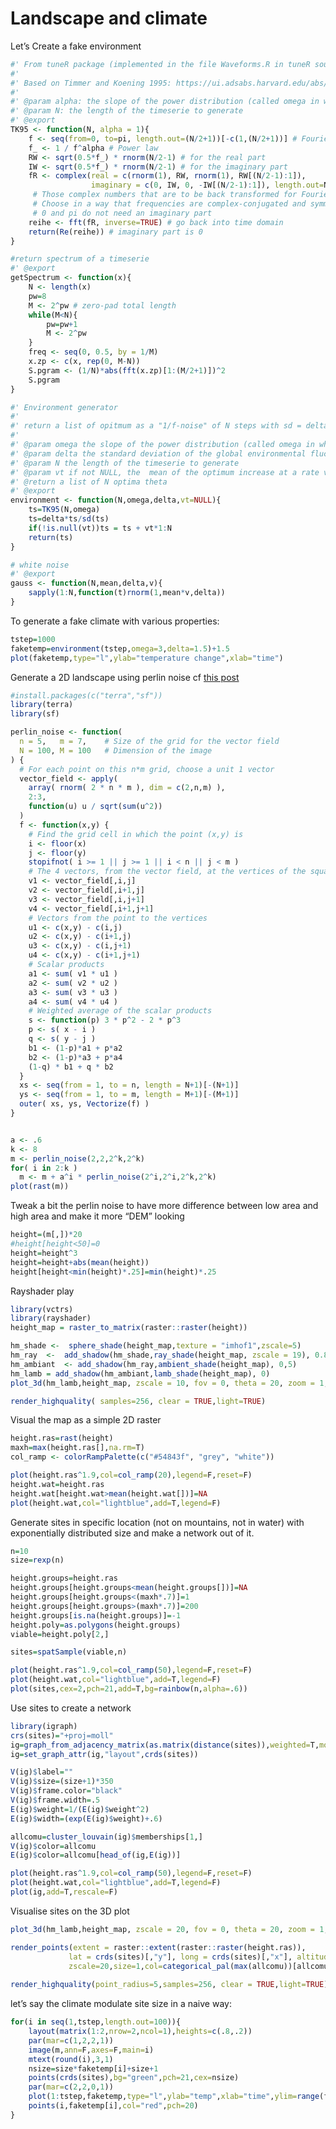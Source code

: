 # Landscape and climate

Let's Create a fake environment

```r

#' From tuneR package (implemented in the file Waveforms.R in tuneR source)
#'
#' Based on Timmer and Koening 1995: https://ui.adsabs.harvard.edu/abs/1995A\%26A...300..707T/abstract
#'
#' @param alpha: the slope of the power distribution (called omega in whitehead)
#' @param N: the length of the timeserie to generate
#' @export
TK95 <- function(N, alpha = 1){ 
    f <- seq(from=0, to=pi, length.out=(N/2+1))[-c(1,(N/2+1))] # Fourier frequencies
    f_ <- 1 / f^alpha # Power law
    RW <- sqrt(0.5*f_) * rnorm(N/2-1) # for the real part
    IW <- sqrt(0.5*f_) * rnorm(N/2-1) # for the imaginary part
    fR <- complex(real = c(rnorm(1), RW, rnorm(1), RW[(N/2-1):1]), 
                  imaginary = c(0, IW, 0, -IW[(N/2-1):1]), length.out=N)
     # Those complex numbers that are to be back transformed for Fourier Frequencies 0, 2pi/N, 2*2pi/N, ..., pi, ..., 2pi-1/N 
     # Choose in a way that frequencies are complex-conjugated and symmetric around pi 
     # 0 and pi do not need an imaginary part
    reihe <- fft(fR, inverse=TRUE) # go back into time domain
    return(Re(reihe)) # imaginary part is 0
}

#return spectrum of a timeserie
#' @export
getSpectrum <- function(x){
	N <- length(x)
    pw=8
	M <- 2^pw # zero-pad total length
    while(M<N){
        pw=pw+1
        M <- 2^pw
    }
	freq <- seq(0, 0.5, by = 1/M)
	x.zp <- c(x, rep(0, M-N))
	S.pgram <- (1/N)*abs(fft(x.zp)[1:(M/2+1)])^2
    S.pgram
}

#' Environment generator
#'
#' return a list of opitmum as a "1/f-noise" of N steps with sd = delta and the slope of it's spectrum decompoistion = -omega + possibility to increase the mean of the environment at a rate vt (in wich case the slop may not be -omega)
#'
#' @param omega the slope of the power distribution (called omega in whitehead)
#' @param delta the standard deviation of the global environmental fluctuation 
#' @param N the length of the timeserie to generate
#' @param vt if not NULL, the  mean of the optimum increase at a rate vt  
#' @return a list of N optima theta
#' @export
environment <- function(N,omega,delta,vt=NULL){
    ts=TK95(N,omega)
    ts=delta*ts/sd(ts)
    if(!is.null(vt))ts = ts + vt*1:N
    return(ts)
}

# white noise
#' @export
gauss <- function(N,mean,delta,v){
    sapply(1:N,function(t)rnorm(1,mean*v,delta))
}


```

To generate a fake climate with various properties:


```r
tstep=1000
faketemp=environment(tstep,omega=3,delta=1.5)+1.5
plot(faketemp,type="l",ylab="temperature change",xlab="time")   
```

Generate a 2D landscape using perlin noise cf [this post](https://stackoverflow.com/questions/15387328/realistic-simulated-elevation-data-in-r-perlin-noise)

```r
#install.packages(c("terra","sf"))
library(terra)
library(sf)

perlin_noise <- function( 
  n = 5,   m = 7,    # Size of the grid for the vector field
  N = 100, M = 100   # Dimension of the image
) {
  # For each point on this n*m grid, choose a unit 1 vector
  vector_field <- apply(
    array( rnorm( 2 * n * m ), dim = c(2,n,m) ),
    2:3,
    function(u) u / sqrt(sum(u^2))
  )
  f <- function(x,y) {
    # Find the grid cell in which the point (x,y) is
    i <- floor(x)
    j <- floor(y)
    stopifnot( i >= 1 || j >= 1 || i < n || j < m )
    # The 4 vectors, from the vector field, at the vertices of the square
    v1 <- vector_field[,i,j]
    v2 <- vector_field[,i+1,j]
    v3 <- vector_field[,i,j+1]
    v4 <- vector_field[,i+1,j+1]
    # Vectors from the point to the vertices
    u1 <- c(x,y) - c(i,j)
    u2 <- c(x,y) - c(i+1,j)
    u3 <- c(x,y) - c(i,j+1)
    u4 <- c(x,y) - c(i+1,j+1)
    # Scalar products
    a1 <- sum( v1 * u1 )
    a2 <- sum( v2 * u2 )
    a3 <- sum( v3 * u3 )
    a4 <- sum( v4 * u4 )
    # Weighted average of the scalar products
    s <- function(p) 3 * p^2 - 2 * p^3
    p <- s( x - i )
    q <- s( y - j )
    b1 <- (1-p)*a1 + p*a2
    b2 <- (1-p)*a3 + p*a4
    (1-q) * b1 + q * b2
  }
  xs <- seq(from = 1, to = n, length = N+1)[-(N+1)]
  ys <- seq(from = 1, to = m, length = M+1)[-(M+1)]
  outer( xs, ys, Vectorize(f) )
}


a <- .6
k <- 8
m <- perlin_noise(2,2,2^k,2^k)
for( i in 2:k )
  m <- m + a^i * perlin_noise(2^i,2^i,2^k,2^k)
plot(rast(m))
```


Tweak a bit the perlin noise to have more difference between low area and high area and make it more "DEM" looking

```r
height=(m[,])*20
#height[height<50]=0
height=height^3
height=height+abs(mean(height))
height[height<min(height)*.25]=min(height)*.25
```

Rayshader play

```r
library(vctrs)
library(rayshader)
height_map = raster_to_matrix(raster::raster(height)) 

hm_shade <-  sphere_shade(height_map,texture = "imhof1",zscale=5) 
hm_ray  <-  add_shadow(hm_shade,ray_shade(height_map, zscale = 19), 0.8) 
hm_ambiant  <- add_shadow(hm_ray,ambient_shade(height_map), 0,5) 
hm_lamb = add_shadow(hm_ambiant,lamb_shade(height_map), 0) 
plot_3d(hm_lamb,height_map, zscale = 10, fov = 0, theta = 20, zoom = 1, phi = 45, windowsize = c(1000, 800),water = TRUE, waterdepth = mean(height), wateralpha = 1, watercolor = "lightblue", waterlinecolor = "lightblue", waterlinealpha = .7,baseshape="hex")

render_highquality( samples=256, clear = TRUE,light=TRUE)

```

Visual the map as a simple 2D raster


```r

height.ras=rast(height)
maxh=max(height.ras[],na.rm=T)
col_ramp <- colorRampPalette(c("#54843f", "grey", "white"))

plot(height.ras^1.9,col=col_ramp(20),legend=F,reset=F)
height.wat=height.ras
height.wat[height.wat>mean(height.wat[])]=NA
plot(height.wat,col="lightblue",add=T,legend=F)

```

Generate sites in specific location (not on mountains, not in water) with exponentially distributed size and make a network out of it.  



```r
n=10
size=rexp(n)

height.groups=height.ras
height.groups[height.groups<mean(height.groups[])]=NA
height.groups[height.groups<(maxh*.7)]=1
height.groups[height.groups>(maxh*.7)]=200
height.groups[is.na(height.groups)]=-1
height.poly=as.polygons(height.groups)
viable=height.poly[2,]

sites=spatSample(viable,n)

plot(height.ras^1.9,col=col_ramp(50),legend=F,reset=F)
plot(height.wat,col="lightblue",add=T,legend=F)
plot(sites,cex=2,pch=21,add=T,bg=rainbow(n,alpha=.6))
```

Use sites to create a network

```r

library(igraph)
crs(sites)="+proj=moll"
ig=graph_from_adjacency_matrix(as.matrix(distance(sites)),weighted=T,mode="undirected")
ig=set_graph_attr(ig,"layout",crds(sites))

V(ig)$label=""
V(ig)$size=(size+1)*350
V(ig)$frame.color="black"
V(ig)$frame.width=.5
E(ig)$weight=1/(E(ig)$weight^2)
E(ig)$width=(exp(E(ig)$weight)+.6)

allcomu=cluster_louvain(ig)$memberships[1,]
V(ig)$color=allcomu
E(ig)$color=allcomu[head_of(ig,E(ig))]

plot(height.ras^1.9,col=col_ramp(50),legend=F,reset=F)
plot(height.wat,col="lightblue",add=T,legend=F)
plot(ig,add=T,rescale=F)
```

Visualise sites on the 3D plot

```r

plot_3d(hm_lamb,height_map, zscale = 20, fov = 0, theta = 20, zoom = 1, phi = 45, windowsize = c(1000, 800),water = TRUE, waterdepth = mean(height), wateralpha = 1, watercolor = "lightblue", waterlinecolor = "lightblue", waterlinealpha = .7)

render_points(extent = raster::extent(raster::raster(height.ras)),
             lat = crds(sites)[,"y"], long = crds(sites)[,"x"], altitude =extract(height.ras,sites)[,2]+20,
             zscale=20,size=1,col=categorical_pal(max(allcomu))[allcomu],clear_previous = TRUE)
       
render_highquality(point_radius=5,samples=256, clear = TRUE,light=TRUE)

```

let's say the climate modulate site size in a naive way:


```r
for(i in seq(1,tstep,length.out=100)){
	layout(matrix(1:2,nrow=2,ncol=1),heights=c(.8,.2))
	par(mar=c(1,2,2,1))
	image(m,ann=F,axes=F,main=i)
	mtext(round(i),3,1)
	nsize=size*faketemp[i]+size+1
	points(crds(sites),bg="green",pch=21,cex=nsize)
	par(mar=c(2,2,0,1))
	plot(1:tstep,faketemp,type="l",ylab="temp",xlab="time",ylim=range(faketemp),ann=F,frame.plot=F)
	points(i,faketemp[i],col="red",pch=20)
}
```


